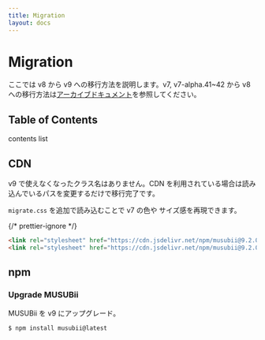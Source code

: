 ```yaml
---
title: Migration
layout: docs
---
```



# Migration

ここでは v8 から v9 への移行方法を説明します。v7, v7-alpha.41~42 から v8 への移行方法は[アーカイブドキュメント](https://musubii-archive-v8-6-0.netlify.app/docs/migration)を参照してください。

## Table of Contents

contents list

## CDN

v9 で使えなくなったクラス名はありません。CDN を利用されている場合は読み込んでいるパスを変更するだけで移行完了です。

`migrate.css` を追加で読み込むことで v7 の色や サイズ感を再現できます。

{/* prettier-ignore */}
```html
<link rel="stylesheet" href="https://cdn.jsdelivr.net/npm/musubii@9.2.0/dist/musubii.css" />
<link rel="stylesheet" href="https://cdn.jsdelivr.net/npm/musubii@9.2.0/dist/migrate.css" />
```

## npm

### Upgrade MUSUBii

MUSUBii を v9 にアップグレード。

```sh
$ npm install musubii@latest
```
